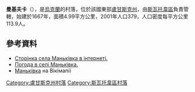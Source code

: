 {{coord|49|33|28|N|38|28|1|E|scale:100000|display=title}}

'''曼基夫卡'''（{{lang-uk|Маньківка}}），是[[烏克蘭|烏克蘭]]的村落，位於該國東部[[盧甘斯克州|盧甘斯克州]]，由[[斯瓦托韋區|斯瓦托韋區]]負責管轄，始建於1667年，面積4.99平方公里，2001年人口379，人口密度每平方公里113.9人。

==參考資料==
* [http://svatovo.lg.ua/rajon/mank.html Сторінка села Маньківка в інтернеті.] {{Wayback|url=http://svatovo.lg.ua/rajon/mank.html |date=20170516153034 }}
* [http://rp5.ua/Погода_в_Маньківці,_Сватівський_район Погода в селі Маньківка.] {{Wayback|url=http://rp5.ua/%D0%9F%D0%BE%D0%B3%D0%BE%D0%B4%D0%B0_%D0%B2_%D0%9C%D0%B0%D0%BD%D1%8C%D0%BA%D1%96%D0%B2%D1%86%D1%96%2C_%D0%A1%D0%B2%D0%B0%D1%82%D1%96%D0%B2%D1%81%D1%8C%D0%BA%D0%B8%D0%B9_%D1%80%D0%B0%D0%B9%D0%BE%D0%BD |date=20180806235501 }}
* [http://wikimapia.org/19336418/uk/Маньківка Маньківка] {{Wayback|url=http://wikimapia.org/19336418/uk/%D0%9C%D0%B0%D0%BD%D1%8C%D0%BA%D1%96%D0%B2%D0%BA%D0%B0 |date=20160307232156 }} на Вікімапії

{{DEFAULTSORT:Маньківка}}
[[Category:盧甘斯克州村落|Category:盧甘斯克州村落]]
[[Category:斯瓦托韋區村落|Category:斯瓦托韋區村落]]


{{Luhansk-geo-stub}}